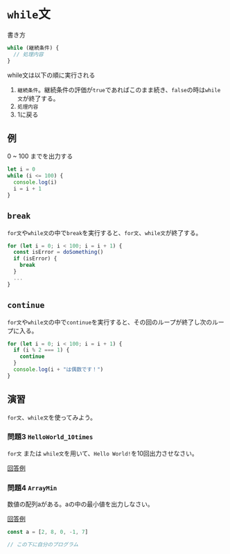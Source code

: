 # `while`文

書き方
```javascript
while (継続条件) {
  // 処理内容
}
```

while文は以下の順に実行される

1. `継続条件`。継続条件の評価が`true`であればこのまま続き、`false`の時は`while文`が終了する。
2. `処理内容`
3. 1に戻る

## 例

0 ~ 100 までを出力する

```javascript
let i = 0
while (i <= 100) {
  console.log(i)
  i = i + 1
}
```

## `break`

`for文`や`while文`の中で`break`を実行すると、`for文`、`while文`が終了する。

```javascript
for (let i = 0; i < 100; i = i + 1) {
  const isError = doSomething()
  if (isError) {
    break
  }
  ...
}
```

## `continue`

`for文`や`while文`の中で`continue`を実行すると、その回のループが終了し次のループに入る。

```javascript
for (let i = 0; i < 100; i = i + 1) {
  if (i % 2 === 1) {
    continue
  }
  console.log(i + "は偶数です！")
}
```

## 演習

`for文`、`while文`を使ってみよう。

### 問題3 `HelloWorld_10times`

`for文` または `while文`を用いて、`Hello World!`を10回出力させなさい。

[回答例](https://github.com/eraser5th/AizuHack-Web/blob/master/lec1/ex03_HelloWorld_10times/HelloWorld_10times.js)

### 問題4 `ArrayMin`

数値の配列aがある。aの中の最小値を出力しなさい。

[回答例](https://github.com/eraser5th/AizuHack-Web/tree/master/lec1/ex04_ArrayMin/ArrayMin.js)

```javascript
const a = [2, 8, 0, -1, 7]

// この下に自分のプログラム
```

